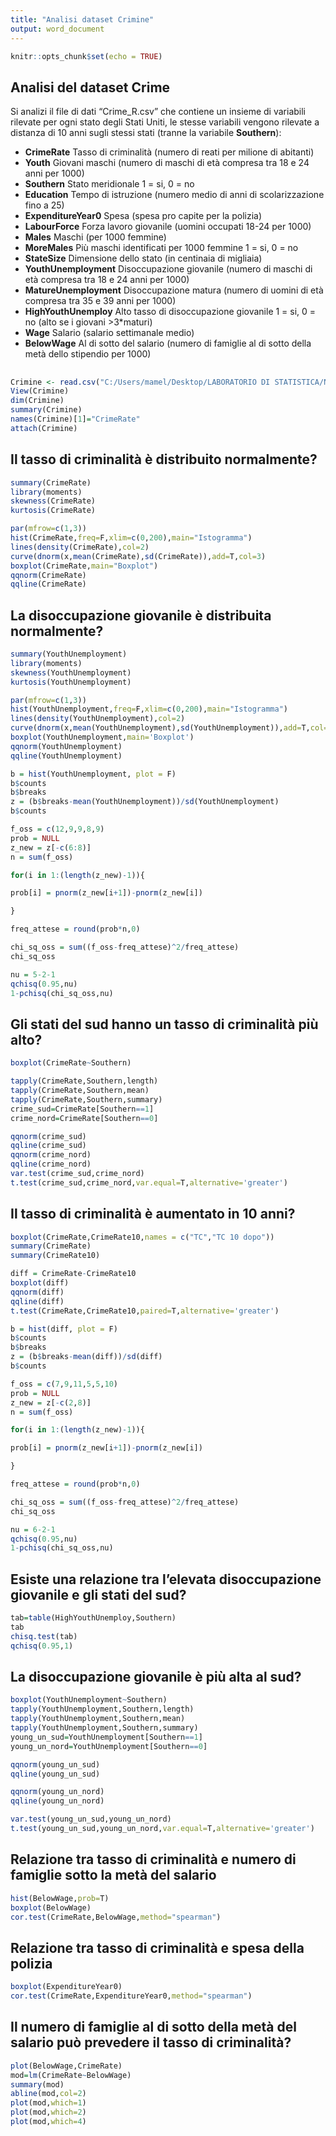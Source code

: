 ---
title: "Analisi dataset Crimine"
output: word_document
---

```{r setup, include=FALSE}
knitr::opts_chunk$set(echo = TRUE)
```

## Analisi del dataset Crime
Si analizi il file di dati "Crime_R.csv" che 
contiene un insieme di variabili rilevate per ogni stato degli Stati Uniti, le stesse variabili vengono rilevate a distanza di 10 anni sugli stessi stati (tranne la variabile **Southern**): 


* **CrimeRate**	Tasso di criminalità (numero di reati per milione di abitanti)
* **Youth**	Giovani maschi (numero di maschi di età compresa tra 18 e 24 anni per 1000)
* **Southern**	Stato meridionale 1 = si, 0 = no
* **Education**	Tempo di istruzione (numero medio di anni di scolarizzazione fino a 25)
* **ExpenditureYear0**	Spesa (spesa pro capite per la polizia)
* **LabourForce**	Forza lavoro giovanile (uomini occupati 18-24 per 1000)
* **Males**	Maschi (per 1000 femmine)
* **MoreMales**	Più maschi identificati per 1000 femmine 1 = si, 0 = no
* **StateSize**	Dimensione dello stato (in centinaia di migliaia)
* **YouthUnemployment**	Disoccupazione giovanile (numero di maschi di età compresa tra 18 e 24 anni per 1000) 
* **MatureUnemployment**	Disoccupazione matura (numero di uomini di età compresa tra 35 e 39 anni per 1000)
* **HighYouthUnemploy**	Alto tasso di disoccupazione giovanile 1 = si, 0 = no (alto se i giovani >3*maturi)
* **Wage**	Salario (salario settimanale medio)
* **BelowWage**	Al di sotto del salario (numero di famiglie al di sotto della metà dello stipendio per 1000)

##

```{r}
Crimine <- read.csv("C:/Users/mamel/Desktop/LABORATORIO DI STATISTICA/Network Shortcuts/dataset crimine/Crime_R.csv")
View(Crimine)
dim(Crimine)
summary(Crimine)
names(Crimine)[1]="CrimeRate"
attach(Crimine)
```

## Il tasso di criminalità è distribuito normalmente?
```{r}
summary(CrimeRate)
library(moments)
skewness(CrimeRate)
kurtosis(CrimeRate)

par(mfrow=c(1,3))
hist(CrimeRate,freq=F,xlim=c(0,200),main="Istogramma")
lines(density(CrimeRate),col=2)
curve(dnorm(x,mean(CrimeRate),sd(CrimeRate)),add=T,col=3)
boxplot(CrimeRate,main="Boxplot")
qqnorm(CrimeRate)
qqline(CrimeRate)
```

## La disoccupazione giovanile è distribuita normalmente?
```{r}
summary(YouthUnemployment)
library(moments)
skewness(YouthUnemployment)
kurtosis(YouthUnemployment)

par(mfrow=c(1,3))
hist(YouthUnemployment,freq=F,xlim=c(0,200),main="Istogramma")
lines(density(YouthUnemployment),col=2)
curve(dnorm(x,mean(YouthUnemployment),sd(YouthUnemployment)),add=T,col=3)
boxplot(YouthUnemployment,main='Boxplot')
qqnorm(YouthUnemployment)
qqline(YouthUnemployment)
```

```{r}
b = hist(YouthUnemployment, plot = F)
b$counts
b$breaks
z = (b$breaks-mean(YouthUnemployment))/sd(YouthUnemployment)
b$counts

f_oss = c(12,9,9,8,9)
prob = NULL
z_new = z[-c(6:8)]
n = sum(f_oss)

for(i in 1:(length(z_new)-1)){

prob[i] = pnorm(z_new[i+1])-pnorm(z_new[i])

}

freq_attese = round(prob*n,0)

chi_sq_oss = sum((f_oss-freq_attese)^2/freq_attese)
chi_sq_oss

nu = 5-2-1
qchisq(0.95,nu)
1-pchisq(chi_sq_oss,nu)
```

## Gli stati del sud hanno un tasso di criminalità più alto?

```{r}
boxplot(CrimeRate~Southern)
```


```{r}
tapply(CrimeRate,Southern,length)
tapply(CrimeRate,Southern,mean)
tapply(CrimeRate,Southern,summary)
crime_sud=CrimeRate[Southern==1]
crime_nord=CrimeRate[Southern==0]
```

```{r}
qqnorm(crime_sud)
qqline(crime_sud)
qqnorm(crime_nord)
qqline(crime_nord)
var.test(crime_sud,crime_nord)
t.test(crime_sud,crime_nord,var.equal=T,alternative='greater')
```

## Il tasso di criminalità è aumentato in 10 anni?

```{r}
boxplot(CrimeRate,CrimeRate10,names = c("TC","TC 10 dopo"))
summary(CrimeRate)
summary(CrimeRate10)

diff = CrimeRate-CrimeRate10
boxplot(diff)
qqnorm(diff)
qqline(diff)
t.test(CrimeRate,CrimeRate10,paired=T,alternative='greater')
```

```{r}

b = hist(diff, plot = F)
b$counts
b$breaks
z = (b$breaks-mean(diff))/sd(diff)
b$counts

f_oss = c(7,9,11,5,5,10)
prob = NULL
z_new = z[-c(2,8)]
n = sum(f_oss)

for(i in 1:(length(z_new)-1)){

prob[i] = pnorm(z_new[i+1])-pnorm(z_new[i])

}

freq_attese = round(prob*n,0)

chi_sq_oss = sum((f_oss-freq_attese)^2/freq_attese)
chi_sq_oss

nu = 6-2-1
qchisq(0.95,nu)
1-pchisq(chi_sq_oss,nu)
```

## Esiste una relazione tra l'elevata disoccupazione giovanile e gli stati del sud?

```{r}
tab=table(HighYouthUnemploy,Southern)
tab
chisq.test(tab)
qchisq(0.95,1)
```


## La disoccupazione giovanile è più alta al sud?
```{r}
boxplot(YouthUnemployment~Southern)
tapply(YouthUnemployment,Southern,length)
tapply(YouthUnemployment,Southern,mean)
tapply(YouthUnemployment,Southern,summary)
young_un_sud=YouthUnemployment[Southern==1]
young_un_nord=YouthUnemployment[Southern==0]
```

```{r}
qqnorm(young_un_sud)
qqline(young_un_sud)
```

```{r}
qqnorm(young_un_nord)
qqline(young_un_nord)
```



```{r}
var.test(young_un_sud,young_un_nord)
t.test(young_un_sud,young_un_nord,var.equal=T,alternative='greater')
```

## Relazione tra tasso di criminalità e numero di famiglie sotto la metà del salario

```{r}
hist(BelowWage,prob=T)
boxplot(BelowWage)
cor.test(CrimeRate,BelowWage,method="spearman")
```

## Relazione tra tasso di criminalità e spesa della polizia
```{r}
boxplot(ExpenditureYear0)
cor.test(CrimeRate,ExpenditureYear0,method="spearman")
```

## Il numero di famiglie al di sotto della metà del salario può prevedere il tasso di criminalità?
```{r}
plot(BelowWage,CrimeRate)
mod=lm(CrimeRate~BelowWage)
summary(mod)
abline(mod,col=2)
plot(mod,which=1)
plot(mod,which=2)
plot(mod,which=4)
```



